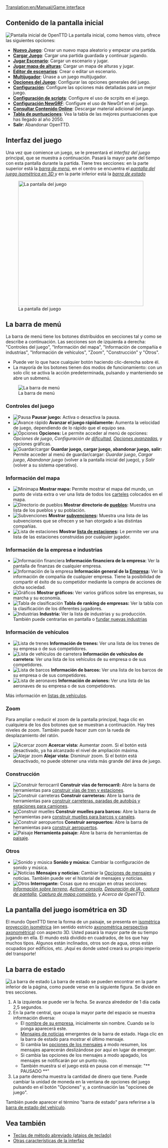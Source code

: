 [[Translation:en/Manual/Game interface]]
{{es/Tabla de contenido}}
==Contenido de la pantalla inicial==
[[File:es/Menú Principal Open TTD 1.5.3.png|frame|center|Pantalla inicial de OpenTTD]]
La pantalla inicial, como hemos visto, ofrece las siguientes opciones:
* '''[[es/Manual/Nuevo Juego|Nuevo Juego]]''': Crear un nuevo mapa aleatorio y empezar una partida.
* '''[[es/Archive/Manual/Partidas salvadas|Cargar Juego]]''': Cargar una partida guardada y continuar jugando.
* '''[[es/Archive/Manual/Escenario|Jugar Escenario]]''': Cargar un escenario y jugar.
* '''[[es/Manual/Mapa de alturas|Jugar mapa de alturas]]''': Cargar un mapa de alturas y jugar.
* '''[[es/Manual/Editor de escenarios|Editor de escenarios]]''': Crear o editar un escenario.
* '''[[es/Manual/Multijugador|Multijugador]]''': Únase a un juego multijugador.
* '''[[es/Manual/Opciones del Juego|Opciones del Juego]]''': Configurar las opciones generales del juego.
* '''[[es/Archive/Manual/Settings/Opciones avanzadas|Configuración]]''': Configure las opciones más detalladas para un mejor juego.
* '''[[es/Configuración de scripts|Configuración de scripts]]''': Configure el uso de scrpits en el juego.
* '''[[es/Manual/NewGRF|Configuración NewGRF]]''': Configure el uso de NewGrf en el juego.
* '''[[es/Manual/Contenido online|Consultar Contenido Online]]''': Descargar material adicional del juego.
* '''[[es/Tabla de puntuaciones|Tabla de puntuaciones]]''': Vea la tabla de las mejores puntuaciones que has llegado al año 2050.
* '''Salir''': Abandonar OpenTTD.

==Interfaz del juego==
Una vez que comience un juego, se le presentará el ''interfaz del juego'' principal, que se muestra a continuación. Pasará la mayor parte del tiempo con esta pantalla durante la partida. Tiene tres secciones: en la parte superior está la ''[[#La barra de menú|barra de menú]]'', en el centro se encuentra el ''[[#La pantalla del juego isométrica en 3D|pantalla del juego isométrica en 3D ]]'' y en la parte inferior está la ''[[#La barra de estado|barra de estado]]''

[[File:es/Interface.png|thumb|none|400px|La pantalla del juego]]

==La barra de menú==
La barra de menú tiene los botones distribuidos en secciones tal y como se describe a continuación. Las secciones son de izquierda a derecha: "Controles del juego", "Información del mapa", "Información de compañía e industrias", "Información de vehículos", "Zoom", "Construcción" y "Otros".
* Puede ver lo que hace cualquier botón haciendo clic-derecha sobre él.
* La mayoría de los botones tienen dos modos de funcionamiento: con un solo clic se activa la acción predeterminada, pulsando y manteniendo se abre un submenú.
[[File:en/Menu bar.png|none|frame|La barra de menú]]

===Controles del juego===
*[[File:en/Pause button.png|Pausa]] '''Pausar juego:''' Activa o desactiva la pausa.
*[[File:en/Fast Forward button.png|Avance rápido]] '''Avanzar el juego rápidamente:''' Aumenta la velocidad de juego, dependiendo de lo rápido que el equipo sea.
*[[File:en/Options button.png|Opciones]] '''Opciones:''' Le permite acceder al menú de opciones: ''Opciones de juego'', ''Configuración de [[es/Archive/Manual/Settings/Dificultad|dificultad]]'', ''[[es/Archive/Manual/Settings/Opciones avanzadas|Opciones avanzadas]]'', y opciones gráficas.
*[[File:en/Save Load button.png|Guardar/cargar]] '''Guardar juego, cargar juego, abandonar juego, salir:''' Permite acceder al menú de guardar/cargar: ''Guardar juego'', ''Cargar juego'', ''Abandonar juego'' (volver a la pantalla inicial del juego), y ''Salir'' (volver a su sistema operativo).

===Información del mapa===
*[[File:en/Minimap button.png|Minimapa]] '''Mostrar mapa:''' Permite mostrar el mapa del mundo, un punto de vista extra o ver una lista de todos los [[es/Archive/Manual/Carteles|carteles]] colocados en el mapa.
*[[File:en/Town directory button.png|Directorio de pueblos]] '''Mostrar directorio de [[es/Manual/Pueblo|pueblos]]:''' Muestra una lista de los pueblos y su población.
*[[File:en/Subsidies button.png|Subvenciones]] '''Mostrar [[es/Manual/Subvenciones|subvenciones]]:''' Muestra una lista de las subvenciones que se ofrecen y se han otorgado a las distintas compañías.
*[[File:en/Station list button.png|Lista de estaciones]] '''Mostrar [[es/Manual/Lista de estaciones|lista de estaciones]]:''' Le permite ver una lista de las estaciones construidas por cualquier jugador.

===Información de la empresa e industrias===
*[[File:en/Finances screen button.png|Información financiera]] '''Información financiera de la empresa:''' Ver la pantalla de finanzas de cualquier empresa.
*[[File:en/Company information button.png|Información de la empresa]] '''Información general de la [[es/Manual/Empresa de transporte|Empresa]]:''' Ver la información de compañía de cualquier empresa. Tiene la posibilidad de compartir el éxito de su competidor mediante la compra de acciones de dicha sociedad.
*[[File:en/Graphs button.png|Gráficos]] '''Mostrar gráficos:''' Ver varios gráficos sobre las empresas, su marcha y su economía.
*[[File:en/Company league table button.png|Tabla de clasificación]] '''Tabla de ranking de empresas:''' Ver la tabla con la clasificación de los diferentes jugadores.
*[[File:en/Industry button.png|Industrias]] '''Industria:''' Ver la lista de industrias y su producción. También puede centrarlas en pantalla o [[es/Manual/Industrias#Fundar nuevas industrias|fundar nuevas industrias]]

===Información de vehículos===
*[[File:en/Train Information button.png|Lista de trenes]] '''Información de trenes:''' Ver una lista de los trenes de su empresa o de sus competidores.
*[[File:en/Road Vehicle Information button.png|Lista de vehículos de carretera]] '''Información de vehículos de carretera:''' Ver una lista de los vehículos de su empresa o de sus competidores.
*[[File:en/Ship Information button.png|Lista de barcos]] '''Información de barcos:''' Ver una lista de los barcos de su empresa o de sus competidores.
*[[File:en/Aircraft Information button.png|Lista de aeronaves]] '''Información de aviones:''' Ver una lista de las aeronaves de su empresa o de sus competidores.

Más información en [[es/Manual/Listas de vehículos|listas de vehículos]].

===Zoom===
Para ampliar o reducir el zoom de la pantalla principal, haga clic en cualquiera de los dos botones que se muestran a continuación. Hay tres niveles de zoom. También puede hacer zum con la rueda de desplazamiento del ratón.
*[[File:en/Zoom in button.png|Acercar zoom]] '''Acercar vista:''' Aumentar zoom. Si el botón está desactivado, ya ha alcanzado el nivel de ampliación máxima.
*[[File:en/Zoom out button.png|Alejar zoom]] '''Alejar vista:''' Disminuir zoom. Si el botón está desactivado, no puede obtener una vista más grande del área de juego.

===Construcción===
*[[File:en/Railroad build button.png|Construir ferrocarril]] '''Construir vías de ferrocarril:''' Abre la barra de herramientas para [[es/Manual/Construcción de ferrocarriles|construir vías de tren y estaciones]].
*[[File:en/Road build button.png|Construir carreteras]] '''Construir carreteras:''' Abre la barra de herramientas para [[es/Manual/Construir carreteras|construir carreteras, paradas de autobús y estaciones para camiones]].
*[[File:en/Dock build button.png|Construir muelles]] '''Construir muelles para barcos:''' Abre la barra de herramientas para [[es/Manual/Construir rutas marítimas|construir muelles para barcos y canales]].
*[[File:en/Airport build button.png|Construir aeropuertos]] '''Construir aeropuertos:''' Abre la barra de herramientas para [[es/Manual/Construir aeropuertos|construir aeropuertos]].
*[[File:en/Landscaping button.png|Paisaje]] '''Herramienta paisaje:''' Abre la barra de herramientas de [[es/Manual/Paisaje|paisaje]].

===Otros===
*[[File:en/Sound Music button.png|Sonido y música]] '''Sonido y música:''' Cambiar la configuración de sonido y música.
*[[File:en/News button.png|Noticias]] '''Mensajes y noticias:''' Cambiar la [[es/Opciones de mensajes|Opciones de mensajes]] y noticias. También puede ver el historial de mensajes y noticias.
*[[File:en/Other button.png|Otros]] '''Interrogante:''' Cosas que no encajan en otras secciones: ''[[es/Información sobre terreno|Información sobre terreno]]'', ''[[es/Manual/Consola|Activar consola]]'', ''[[es/Depuración de IA|Depuración de IA]]'', ''[[es/Captura de pantalla|captura de pantalla]]'', ''[[es/Captura de mapa completo|Captura de mapa completo]]'', y ''Acerca de OpenTTD''.

==La pantalla del juego isométrica en 3D==
El mundo OpenTTD tiene la forma de un paisaje, se presenta en [https://www.wikipedia.org/wiki/es:proyección isométrica proyección isométrica] (en sentido estricto [https://www.wikipedia.org/wiki/es:perspectiva axonométrica perspectiva axonométrica]) con aspecto 3D. Usted pasará la mayor parte de su tiempo jugando en ella. El mundo está dividido en cuadrados, de los que hay muchos tipos. Algunos están inclinados, otros son de agua, otros están ocupados por edificios, etc. ¡Aquí es donde usted creará su propio imperio del transporte!

==La barra de estado==
[[File:es/Status-bar.png|none|frame|La barra de estado]]
La barra de estado se pueden encontrar en la parte inferior de la página, como puede verse en la siguiente figura. Se divide en tres secciones.
#A la izquierda se puede ver la fecha. Se avanza alrededor de 1 día cada 2,5 segundos.
#En la parte central, que ocupa la mayor parte del espacio se muestra información diversa:
#*El [[es/Manual/Empresa de transporte|nombre de su empresa]], inicialmente sin nombre. Cuando se lo ponga aparecerá este.
#*[[es/Mensajes de noticias|Mensajes de noticias]] emergentes de la barra de estado. Haga clic en la barra de estado para mostrar el último mensaje.
#*Si cambia las [[es/Opciones de mensajes|opciones de los mensajes]] a modo resumen, los mensajes aparecerán deslizándose por aquí en lugar de emerger.
#*Si cambia las opciones de los mensajes a modo apagado, los mensajes se notificarán por un punto rojo.
#* También muestra si el juego está en pausa con el mensaje: "** PAUSADO **"
#La parte derecha muestra la cantidad de dinero que tiene. Puede cambiar la unidad de moneda en la ventana de opciones del juego pulsando en el botón "Opciones" y, a continuación las "opciones de juego".

También puede aparecer el término "barra de estado" para referirse a la [[es/Manual/Barra de estado|barra de estado del vehículo]].

==Vea también==
* [[es/Manual/Teclas de método abreviado|Teclas de método abreviado (atajos de teclado)]]
* [[es/Otras características de la interfaz|Otras características de la interfaz]]